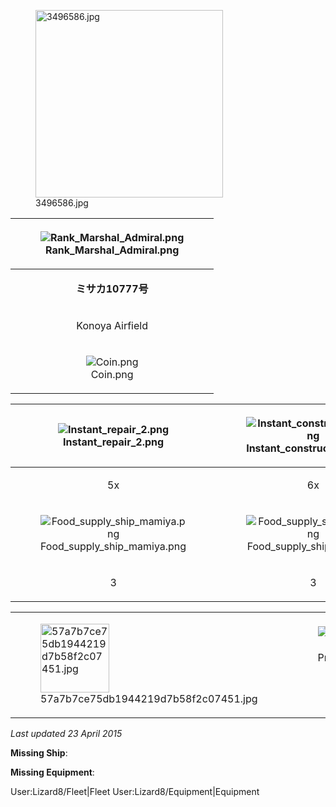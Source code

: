 [[File:3496586.jpg|thumb|300px]]


{| class="wikitable"
! rowspan="4"|[[File:Rank Marshal Admiral.png]]
|-
! colspan="4" style="text-align:center;" |'''ミサカ10777号'''
! colspan="2" style="text-align:center;" |HQ 113
|-
! colspan="2" style="text-align:center;" |Konoya Airfield
| style="text-align:center;" |{{Fuel}}
| style="text-align:center;" |8,xxx
| style="text-align:center;" |{{Steel}}
| style="text-align:center;" |6,xxx
|-
| style="text-align:center;" |[[File:Coin.png]]
| style="text-align:center;" |200,000
| style="text-align:center;" |{{Ammo}}
| style="text-align:center;" |11,xxx
| style="text-align:center;" |{{Bauxite}}
| style="text-align:center;" |4,xxx
|}
{| class="wikitable"
|-
! style="text-align:center;" |[[File:Instant repair 2.png]]
! style="text-align:center;" |[[File:Instant construction 2.png]]
! style="text-align:center;" |[[File:Development material.png]]
! style="text-align:center;" |[[File:Improvement Materials.png]]
! style="text-align:center;" |[[File:Medal.png]]
|-
| style="text-align:center;" |5x
| style="text-align:center;" |6x
| style="text-align:center;" |5x
| style="text-align:center;" |1
| style="text-align:center;" |0
|-
! style="text-align:center;" |[[File:Food supply ship mamiya.png]]
! style="text-align:center;" |[[File:Food supply ship irako.png]]
! style="text-align:center;" |[[File:Emergency repair.png]]
! style="text-align:center;" |[[File:Repair goddess.png]]
! style="text-align:center;" |[[File:Furniture fairy.png]]
|-
| style="text-align:center;" |3
| style="text-align:center;" |3
| style="text-align:center;" |x
| style="text-align:center;" |x
| style="text-align:center;" |1
|}

{| class="wikitable"
| rowspan="2"|[[File:57a7b7ce75db1944219d7b58f2c07451.jpg|110px]]
| style="text-align:center;" |[[File:Present box icon.png]]
| style="text-align:center;" |[[File:Valentine chocolate icon.png]]
| style="text-align:center;" |[[File:Hishimochi icon.png]]
|-
| style="text-align:center;" |x
| style="text-align:center;" |x
| style="text-align:center;" |x
|}

''Last updated 23 April 2015''

'''Missing Ship''': 

'''Missing Equipment''': 

<tabview>
User:Lizard8/Fleet|Fleet
User:Lizard8/Equipment|Equipment
</tabview>